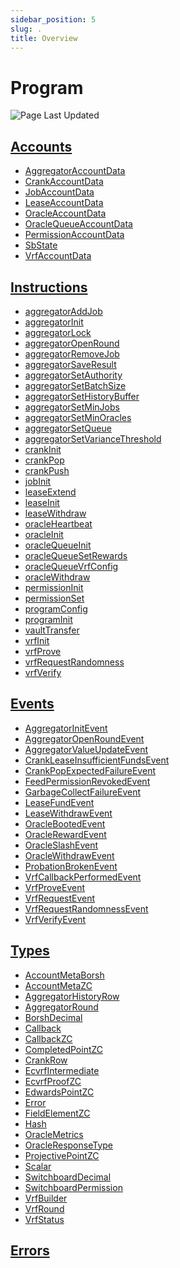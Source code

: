 ```yaml
---
sidebar_position: 5
slug: .
title: Overview
---
```


# Program

![Page Last Updated](./page-last-updated.svg)

## [Accounts](/api/idl/accounts)

- [AggregatorAccountData](/api/idl/accounts/AggregatorAccountData)
- [CrankAccountData](/api/idl/accounts/CrankAccountData)
- [JobAccountData](/api/idl/accounts/JobAccountData)
- [LeaseAccountData](/api/idl/accounts/LeaseAccountData)
- [OracleAccountData](/api/idl/accounts/OracleAccountData)
- [OracleQueueAccountData](/api/idl/accounts/OracleQueueAccountData)
- [PermissionAccountData](/api/idl/accounts/PermissionAccountData)
- [SbState](/api/idl/accounts/SbState)
- [VrfAccountData](/api/idl/accounts/VrfAccountData)

## [Instructions](/api/idl/instructions)

- [aggregatorAddJob](/api/idl/instructions/aggregatorAddJob)
- [aggregatorInit](/api/idl/instructions/aggregatorInit)
- [aggregatorLock](/api/idl/instructions/aggregatorLock)
- [aggregatorOpenRound](/api/idl/instructions/aggregatorOpenRound)
- [aggregatorRemoveJob](/api/idl/instructions/aggregatorRemoveJob)
- [aggregatorSaveResult](/api/idl/instructions/aggregatorSaveResult)
- [aggregatorSetAuthority](/api/idl/instructions/aggregatorSetAuthority)
- [aggregatorSetBatchSize](/api/idl/instructions/aggregatorSetBatchSize)
- [aggregatorSetHistoryBuffer](/api/idl/instructions/aggregatorSetHistoryBuffer)
- [aggregatorSetMinJobs](/api/idl/instructions/aggregatorSetMinJobs)
- [aggregatorSetMinOracles](/api/idl/instructions/aggregatorSetMinOracles)
- [aggregatorSetQueue](/api/idl/instructions/aggregatorSetQueue)
- [aggregatorSetVarianceThreshold](/api/idl/instructions/aggregatorSetVarianceThreshold)
- [crankInit](/api/idl/instructions/crankInit)
- [crankPop](/api/idl/instructions/crankPop)
- [crankPush](/api/idl/instructions/crankPush)
- [jobInit](/api/idl/instructions/jobInit)
- [leaseExtend](/api/idl/instructions/leaseExtend)
- [leaseInit](/api/idl/instructions/leaseInit)
- [leaseWithdraw](/api/idl/instructions/leaseWithdraw)
- [oracleHeartbeat](/api/idl/instructions/oracleHeartbeat)
- [oracleInit](/api/idl/instructions/oracleInit)
- [oracleQueueInit](/api/idl/instructions/oracleQueueInit)
- [oracleQueueSetRewards](/api/idl/instructions/oracleQueueSetRewards)
- [oracleQueueVrfConfig](/api/idl/instructions/oracleQueueVrfConfig)
- [oracleWithdraw](/api/idl/instructions/oracleWithdraw)
- [permissionInit](/api/idl/instructions/permissionInit)
- [permissionSet](/api/idl/instructions/permissionSet)
- [programConfig](/api/idl/instructions/programConfig)
- [programInit](/api/idl/instructions/programInit)
- [vaultTransfer](/api/idl/instructions/vaultTransfer)
- [vrfInit](/api/idl/instructions/vrfInit)
- [vrfProve](/api/idl/instructions/vrfProve)
- [vrfRequestRandomness](/api/idl/instructions/vrfRequestRandomness)
- [vrfVerify](/api/idl/instructions/vrfVerify)

## [Events](/api/idl/events)

- [AggregatorInitEvent](/api/idl/events/AggregatorInitEvent)
- [AggregatorOpenRoundEvent](/api/idl/events/AggregatorOpenRoundEvent)
- [AggregatorValueUpdateEvent](/api/idl/events/AggregatorValueUpdateEvent)
- [CrankLeaseInsufficientFundsEvent](/api/idl/events/CrankLeaseInsufficientFundsEvent)
- [CrankPopExpectedFailureEvent](/api/idl/events/CrankPopExpectedFailureEvent)
- [FeedPermissionRevokedEvent](/api/idl/events/FeedPermissionRevokedEvent)
- [GarbageCollectFailureEvent](/api/idl/events/GarbageCollectFailureEvent)
- [LeaseFundEvent](/api/idl/events/LeaseFundEvent)
- [LeaseWithdrawEvent](/api/idl/events/LeaseWithdrawEvent)
- [OracleBootedEvent](/api/idl/events/OracleBootedEvent)
- [OracleRewardEvent](/api/idl/events/OracleRewardEvent)
- [OracleSlashEvent](/api/idl/events/OracleSlashEvent)
- [OracleWithdrawEvent](/api/idl/events/OracleWithdrawEvent)
- [ProbationBrokenEvent](/api/idl/events/ProbationBrokenEvent)
- [VrfCallbackPerformedEvent](/api/idl/events/VrfCallbackPerformedEvent)
- [VrfProveEvent](/api/idl/events/VrfProveEvent)
- [VrfRequestEvent](/api/idl/events/VrfRequestEvent)
- [VrfRequestRandomnessEvent](/api/idl/events/VrfRequestRandomnessEvent)
- [VrfVerifyEvent](/api/idl/events/VrfVerifyEvent)

## [Types](/api/idl/types)

- [AccountMetaBorsh](/api/idl/types/AccountMetaBorsh)
- [AccountMetaZC](/api/idl/types/AccountMetaZC)
- [AggregatorHistoryRow](/api/idl/types/AggregatorHistoryRow)
- [AggregatorRound](/api/idl/types/AggregatorRound)
- [BorshDecimal](/api/idl/types/BorshDecimal)
- [Callback](/api/idl/types/Callback)
- [CallbackZC](/api/idl/types/CallbackZC)
- [CompletedPointZC](/api/idl/types/CompletedPointZC)
- [CrankRow](/api/idl/types/CrankRow)
- [EcvrfIntermediate](/api/idl/types/EcvrfIntermediate)
- [EcvrfProofZC](/api/idl/types/EcvrfProofZC)
- [EdwardsPointZC](/api/idl/types/EdwardsPointZC)
- [Error](/api/idl/types/Error)
- [FieldElementZC](/api/idl/types/FieldElementZC)
- [Hash](/api/idl/types/Hash)
- [OracleMetrics](/api/idl/types/OracleMetrics)
- [OracleResponseType](/api/idl/types/OracleResponseType)
- [ProjectivePointZC](/api/idl/types/ProjectivePointZC)
- [Scalar](/api/idl/types/Scalar)
- [SwitchboardDecimal](/api/idl/types/SwitchboardDecimal)
- [SwitchboardPermission](/api/idl/types/SwitchboardPermission)
- [VrfBuilder](/api/idl/types/VrfBuilder)
- [VrfRound](/api/idl/types/VrfRound)
- [VrfStatus](/api/idl/types/VrfStatus)

## [Errors](/api/idl/errors)
